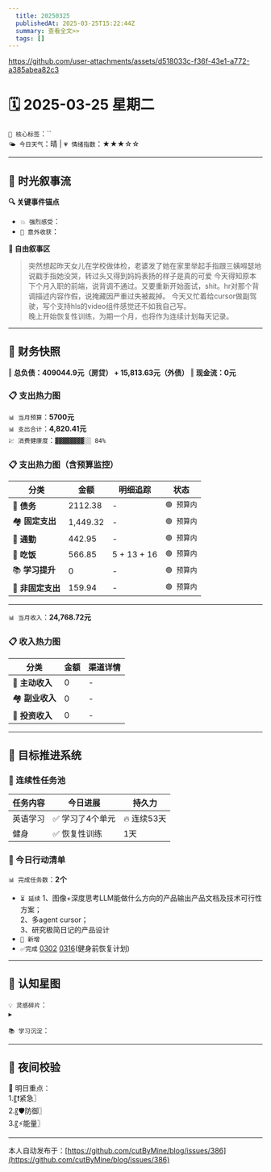 ```yaml
---
  title: 20250325
  publishedAt: 2025-03-25T15:22:44Z
  summary: 查看全文>>
  tags: []
---
```


https://github.com/user-attachments/assets/d518033c-f36f-43e1-a772-a385abea82c3

# 🗓️ 2025-03-25 星期二
`🔑 核心标签`：``  
`🌤️ 今日天气`：晴 | `💗 情绪指数`：★★★☆☆  

---


## 🌊 **时光叙事流**
**🔍 关键事件锚点**  
- `💥 强烈感受`：          
- `🎉 意外收获`：   

**📖 自由叙事区**  
> 突然想起昨天女儿在学校做体检，老婆发了她在家里举起手指跟三姨嘚瑟地说戳手指她没哭，转过头又得到妈妈表扬的样子是真的可爱
> 今天得知原本下个月入职的前端，说背调不通过。又要重新开始面试，shit。hr对那个背调描述内容作假，说掩藏因严重过失被裁掉。
> 今天又忙着给cursor做副驾驶，写个支持hls的video组件感觉还不如我自己写。  
> 晚上开始恢复性训练，为期一个月，也将作为连续计划每天记录。

---

## 💸 **财务快照**
‖ **总负债：409044.9元（房贷） + 15,813.63元（外债）**
‖ **现金流：0元**

### 📋 支出热力图

`📊 当月预算`：**5700元**  
`📊 支出合计`：**4,820.41元**  
`💹 消费健康度`：`▓▓▓▓▓▓▓▓░░ 84%`  
### 📋 支出热力图（含预算监控）
| 分类         | 金额    | 明细追踪                  | 状态           |
|--------------|---------|---------------------------|----------------|
| 🏦 **债务**    | 2112.38   | -  | `🟢 预算内`   |
| 🏘️ **固定支出** | 1,449.32     |  -   | `🟢 预算内`     |
| 🚌 **通勤**     | 442.95      | -      | `🟢 预算内`     |
| 🍜 **吃饭**     |   566.85   | 5 + 13 + 16    | `🟢 预算内`   |
| 📚 **学习提升** | 0      | -       | `🟢 预算内`     |
| 🎲 **非固定支出** | 159.94     | -     | `🟢 预算内`  |
---

`📊 当月收入`：**24,768.72元**  

### 📋 收入热力图
| 分类         | 金额    | 渠道详情             |
|--------------|---------|-------------------------|
| 🏦 **主动收入**  | 0                | -        |
| 🏘️ **副业收入**  | 0                | -        |
| 🚌 **投资收入**  | 0                | -        |



---

## 🎯 **目标推进系统**

### 🔄 连续性任务池
| 任务内容                | 今日进展          | 持久力     |
|-------------------------|-------------------|------------|
| 英语学习         | ✅ 学习了4个单元 | 🔥 连续53天  |
| 健身         | ✅ 恢复性训练 |  1天  |


### 📌 今日行动清单

`📊 完成任务数`：**2个**  
- `⏳ 延续` 1、图像+深度思考LLM能做什么方向的产品输出产品文档及技术可行性方案；  
2、多agent cursor；  
3、研究极简日记的产品设计             
- `🚩 新增`   
- `✅完成` [0302](note://WEB9685e40ae7a6464db1196641a1ffd0ee)   [0316](note://WEBc1fcc89ec3e741538b703e8017b38c9f)(健身前恢复计划)  


---

## 🌌 **认知星图**
`💡 灵感碎片`：  
▸ 


`📚 学习沉淀`：  
> 

---

## 🌃 夜间校验

🚀 明日重点：  
1.〖❗紧急〗  
2.〖🛡️防御〗  
3.〖⚡能量〗

---
本人自动发布于：[https://github.com/cutByMine/blog/issues/386](https://github.com/cutByMine/blog/issues/386)

